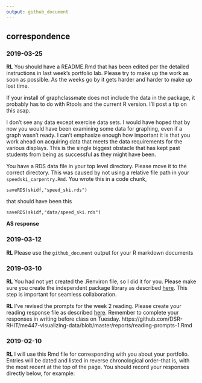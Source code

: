 ```yaml
---
output: github_document
---
```


## correspondence 

### 2019-03-25

**RL** You should have a README.Rmd that has been edited per the detailed instructions in last week's portfolio lab. Please try to make up the work as soon as possible. As the weeks go by it gets harder and harder to make up lost time. 

If your install of graphclassmate does not include the data in the package, it probably has to do with Rtools and the current R version. I'll post a tip on this asap. 

I don't see any data except exercise data sets. I would have hoped that by now you would have been examining some data for graphing, even if a graph wasn't ready. I can't emphasize enough how important it is that you work ahead on acquiring data that meets the data requirements for the various displays. This is the single biggest obstacle that has kept past students from being as successful as they might have been. 

You have a RDS data file in your top level directory. Please move it to the correct directory. This was caused by not using a relative file path in your `speedski_carpentry.Rmd`. You wrote this in a code chunk, 

    saveRDS(skidf,"speed_ski.rds")
    
that should have been this

    saveRDS(skidf,"data/speed_ski.rds")

**AS response**  




### 2019-03-12 

**RL** Please use the `github_document` output for your R markdown documents


### 2019-03-10

**RL** You had not yet created the .Renviron file, so I did it for you. Please make sure you create the independent package library as described [here](https://github.com/DSR-RHIT/me447-visualizing-data/blob/master/cm/cm902-software-studio.md#create-the-renviron). This step is important for seamless collaboration. 

**RL** I've revised the prompts for the week 2 reading. Please create your reading response file as described [here](https://github.com/DSR-RHIT/me447-visualizing-data/blob/master/cm/cm902-software-studio.md#setup-reading-response). Remember to complete your responses in writing before class on Tuesday. 
https://github.com/DSR-RHIT/me447-visualizing-data/blob/master/reports/reading-prompts-1.Rmd




### 2019-02-10

**RL** I will use this Rmd file for corresponding with you about your portfolio. Entries will be dated and listed in reverse chronological order--that is, with the most recent at the top of the page. You should record your responses directly below, for example: 

